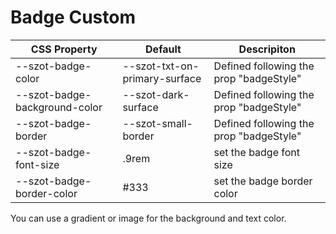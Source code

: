 <!-- Badge.stories.mdx -->



<Meta title="Components/Badge/Custom" />

# Badge Custom

| CSS Property                  | Default                       | Descripiton                             |
| ----------------------------- | ----------------------------- | --------------------------------------- |
| --szot-badge-color            | --szot-txt-on-primary-surface | Defined following the prop "badgeStyle" |
| --szot-badge-background-color | --szot-dark-surface           | Defined following the prop "badgeStyle" |
| --szot-badge-border           | --szot-small-border           | Defined following the prop "badgeStyle" |
| --szot-badge-font-size        | .9rem                         | set the badge font size                 |
| --szot-badge-border-color     | #333                          | set the badge border color              |

<p>You can use a gradient or image for the background and text color.</p>
